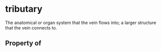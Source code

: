 # tributary

The anatomical or organ system that the vein flows into; a larger structure that the vein connects to.

## Property of



